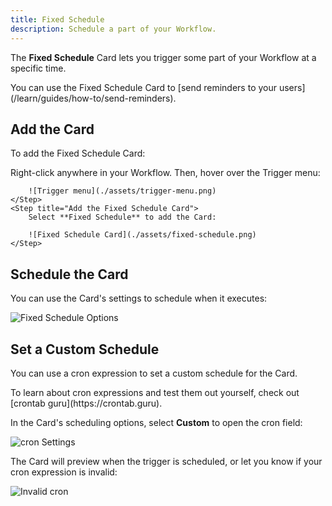 ```yaml
---
title: Fixed Schedule
description: Schedule a part of your Workflow.
---
```


The **Fixed Schedule** Card lets you trigger some part of your Workflow at a specific time.

<Tip>
    You can use the Fixed Schedule Card to [send reminders to your users](/learn/guides/how-to/send-reminders).
</Tip>

## Add the Card

To add the Fixed Schedule Card:

<Steps titleSize="h3">
    <Step title="Open the Trigger menu">
        Right-click anywhere in your Workflow. Then, hover over the Trigger menu:

        ![Trigger menu](./assets/trigger-menu.png)
    </Step>
    <Step title="Add the Fixed Schedule Card">
        Select **Fixed Schedule** to add the Card:

        ![Fixed Schedule Card](./assets/fixed-schedule.png)
    </Step>
</Steps>

## Schedule the Card

You can use the Card's settings to schedule when it executes:

![Fixed Schedule Options](./assets/fixed-schedule-options.png)

## Set a Custom Schedule

You can use a cron expression to set a custom schedule for the Card.

<Tip>
    To learn about cron expressions and test them out yourself, check out [crontab guru](https://crontab.guru).
</Tip>

In the Card's scheduling options, select **Custom** to open the cron field:

![cron Settings](./assets/cron-settings.png)

The Card will preview when the trigger is scheduled, or let you know if your cron expression is invalid:

![Invalid cron](./assets/invalid-cron.png)
